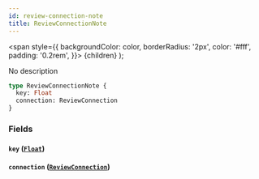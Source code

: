```yaml
---
id: review-connection-note
title: ReviewConnectionNote
---
```


<span
style={{
      backgroundColor: color,
      borderRadius: '2px',
      color: '#fff',
      padding: '0.2rem',
    }}>
{children}
</span>
);

No description

```graphql
type ReviewConnectionNote {
  key: Float
  connection: ReviewConnection
}
```

### Fields

#### `key` ([`Float`](/v1/scalars/float))

#### `connection` ([`ReviewConnection`](/v1/objects/review-connection))
